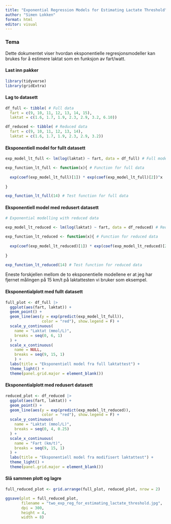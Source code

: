 ```yaml
---
title: "Exponential Regression Models for Estimating Lactate Threshold"
author: "Simen Lokken"
format: html
editor: visual
---
```


### Tema

Dette dokumentet viser hvordan eksponentielle regresjonsmodeller kan brukes for å estimere laktat som en funksjon av fart/watt.

#### Last inn pakker

```r

library(tidyverse)
library(gridExtra)
```

#### Lag to datasett

```r

df_full <- tibble( # Full data
  fart = c(9, 10, 11, 12, 13, 14, 15),
  laktat = c(1.6, 1.7, 1.9, 2.3, 2.9, 3.2, 6.10))

df_reduced <- tibble( # Reduced data
  fart = c(9, 10, 11, 12, 13, 14),
  laktat = c(1.6, 1.7, 1.9, 2.3, 2.9, 3.2))
```

#### Eksponentiell model for fullt datasett

```r

exp_model_lt_full <- lm(log(laktat) ~ fart, data = df_full) # Full model

exp_function_lt_full <- function(x){ # Function for full data
  
  exp(coef(exp_model_lt_full)[1]) * exp(coef(exp_model_lt_full)[2])^x
  
}

exp_function_lt_full(14) # Test function for full data
```

#### Eksponentiell model med redusert datasett

```r

# Exponential modelling with reduced data

exp_model_lt_reduced <- lm(log(laktat) ~ fart, data = df_reduced) # Reduced model

exp_function_lt_reduced <- function(x){ # Function for reduced data
  
  exp(coef(exp_model_lt_reduced)[1]) * exp(coef(exp_model_lt_reduced)[2])^x 
  
}

exp_function_lt_reduced(14) # Test function for reduced data
```

Eneste forskjellen mellom de to eksponentielle modellene er at jeg har fjernet målingen på 15 km/t på laktattesten vi bruker som eksempel.

#### Eksponentialplott med fullt datasett

```r

full_plot <- df_full |> 
  ggplot(aes(fart, laktat)) +
  geom_point() +
  geom_line(aes(y = exp(predict(exp_model_lt_full)),
                color = "red"), show.legend = F) +
  scale_y_continuous(
    name = "Laktat (mmol/L)",
    breaks = seq(0, 6, 1)
  ) +
  scale_x_continuous(
    name = NULL,
    breaks = seq(9, 15, 1)
    ) +
  labs(title = "Eksponentiell model fra full laktattest") +
  theme_light() +
  theme(panel.grid.major = element_blank())
```

#### Eksponentialplott med redusert datasett

```r

reduced_plot <- df_reduced |> 
  ggplot(aes(fart, laktat)) +
  geom_point() +
  geom_line(aes(y = exp(predict(exp_model_lt_reduced)),
                color = "red"), show.legend = F) +
  scale_y_continuous(
    name = "Laktat (mmol/L)",
    breaks = seq(0, 4, 0.25)
  ) +
  scale_x_continuous(
    name = "Fart (km/t)",
    breaks = seq(9, 15, 1)
  ) +
  labs(title = "Eksponentiell model fra modifisert laktattest") +
  theme_light() +
  theme(panel.grid.major = element_blank())
```

#### Slå sammen plott og lagre

```r

full_reduced_plot <- grid.arrange(full_plot, reduced_plot, nrow = 2)
```

```r

ggsave(plot = full_reduced_plot,
       filename = "two_exp_reg_for_estimating_lactate_threshold.jpg",
       dpi = 300,
       height = 4,
       width = 8)
```
